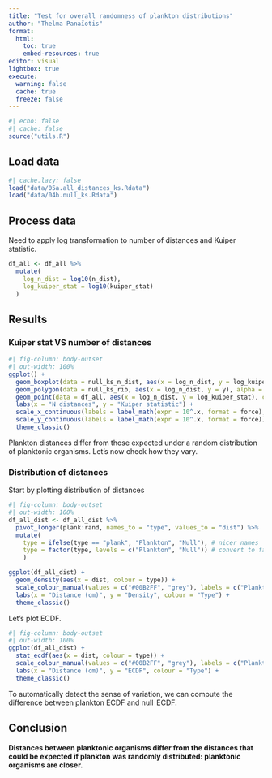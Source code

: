 ```yaml
---
title: "Test for overall randomness of plankton distributions"
author: "Thelma Panaïotis"
format: 
  html:
    toc: true
    embed-resources: true
editor: visual
lightbox: true
execute:
  warning: false
  cache: true
  freeze: false
---
```


```r
#| echo: false
#| cache: false
source("utils.R")
```

## Load data

```r
#| cache.lazy: false
load("data/05a.all_distances_ks.Rdata")
load("data/04b.null_ks.Rdata")
```

## Process data

Need to apply log transformation to number of distances and Kuiper statistic.

```r
df_all <- df_all %>% 
  mutate(
    log_n_dist = log10(n_dist),
    log_kuiper_stat = log10(kuiper_stat)
  )
```

## Results

### Kuiper stat VS number of distances

```r
#| fig-column: body-outset
#| out-width: 100%
ggplot() +
  geom_boxplot(data = null_ks_n_dist, aes(x = log_n_dist, y = log_kuiper_stat, group = log_n_dist), colour = "gray") +
  geom_polygon(data = null_ks_rib, aes(x = log_n_dist, y = y), alpha = 0.1) +
  geom_point(data = df_all, aes(x = log_n_dist, y = log_kuiper_stat), colour = "#00B2FF") +
  labs(x = "N distances", y = "Kuiper statistic") +
  scale_x_continuous(labels = label_math(expr = 10^.x, format = force), breaks = seq(2, 8, by = 2)) +
  scale_y_continuous(labels = label_math(expr = 10^.x, format = force)) +
  theme_classic()
```

Plankton distances differ from those expected under a random distribution of planktonic organisms. Let’s now check how they vary.

### Distribution of distances

Start by plotting distribution of distances

```r
#| fig-column: body-outset
#| out-width: 100%
df_all_dist <- df_all_dist %>% 
  pivot_longer(plank:rand, names_to = "type", values_to = "dist") %>% 
  mutate(
    type = ifelse(type == "plank", "Plankton", "Null"), # nicer names
    type = factor(type, levels = c("Plankton", "Null")) # convert to factor
    )

ggplot(df_all_dist) +
  geom_density(aes(x = dist, colour = type)) +
  scale_colour_manual(values = c("#00B2FF", "grey"), labels = c("Plankton", "Null")) +
  labs(x = "Distance (cm)", y = "Density", colour = "Type") +
  theme_classic()
```

Let’s plot ECDF.

```r
#| fig-column: body-outset
#| out-width: 100%
ggplot(df_all_dist) +
  stat_ecdf(aes(x = dist, colour = type)) +
  scale_colour_manual(values = c("#00B2FF", "grey"), labels = c("Plankton", "Null")) +
  labs(x = "Distance (cm)", y = "ECDF", colour = "Type") +
  theme_classic()
```

To automatically detect the sense of variation, we can compute the difference between plankton ECDF and null  ECDF.

::: {.callout-note icon="false"}
## Conclusion

**Distances between planktonic organisms differ from the distances that could be expected if plankton was randomly distributed: planktonic organisms are closer.**
:::
